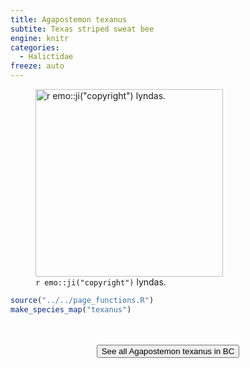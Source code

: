```yaml
---
title: Agapostemon texanus
subtite: Texas striped sweat bee
engine: knitr
categories:
  - Halictidae
freeze: auto
---
```

![`r emo::ji("copyright")` lyndas.](https://inaturalist-open-data.s3.amazonaws.com/photos/290699251/large.jpeg){height=300}





```r
source("../../page_functions.R")
make_species_map("texanus")
```
<br><br>
<center>


<a href="https://inaturalist.ca/observations?place_id=7085&subview=map&taxon_id=133797"><button type="button" class="btn btn-secondary">See all Agapostemon texanus in BC <i class="fa-solid fa-arrow-up-right-from-square"></i> </button></a>
</center>
